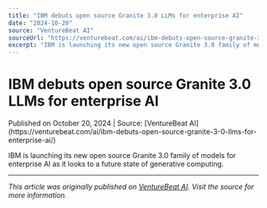```yaml
---
title: "IBM debuts open source Granite 3.0 LLMs for enterprise AI"
date: "2024-10-20"
source: "VentureBeat AI"
sourceUrl: "https://venturebeat.com/ai/ibm-debuts-open-source-granite-3-0-llms-for-enterprise-ai/"
excerpt: "IBM is launching its new open source Granite 3.0 family of models for enterprise AI as it looks to a future state of generative computing...."
---
```


# IBM debuts open source Granite 3.0 LLMs for enterprise AI

<div class="text-sm text-gray-500 mb-4">
  Published on October 20, 2024 | Source: [VentureBeat AI](https://venturebeat.com/ai/ibm-debuts-open-source-granite-3-0-llms-for-enterprise-ai/)
</div>

IBM is launching its new open source Granite 3.0 family of models for enterprise AI as it looks to a future state of generative computing.

---

*This article was originally published on [VentureBeat AI](https://venturebeat.com/ai/ibm-debuts-open-source-granite-3-0-llms-for-enterprise-ai/). Visit the source for more information.*

